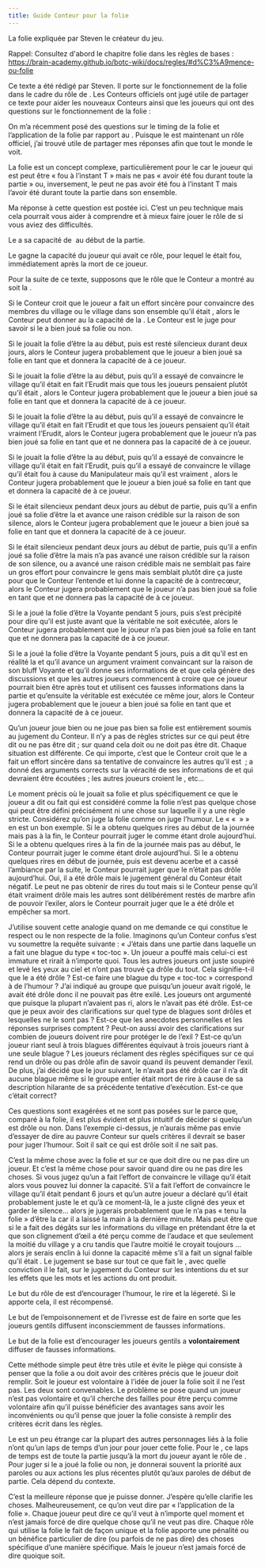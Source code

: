 ```yaml
---
title: Guide Conteur pour la folie
---
```



La folie expliquée par Steven le créateur du jeu.

Rappel: Consultez d'abord le chapitre folie dans les règles de bases : https://brain-academy.github.io/botc-wiki/docs/regles/#d%C3%A9mence-ou-folie

Ce texte a été rédigé par Steven. Il porte sur le fonctionnement de la folie dans le cadre du rôle de <Role PIXIE />. Les Conteurs officiels ont jugé utile de partager ce texte pour aider les nouveaux Conteurs ainsi que les joueurs qui ont des questions sur le fonctionnement de la folie :



On m’a récemment posé des questions sur le timing de la folie et l’application de la folie par rapport au <Role PIXIE />. Puisque le <Role PIXIE /> est maintenant un rôle officiel, j’ai trouvé utile de partager mes réponses afin que tout le monde le voit. 

La folie est un concept complexe, particulièrement pour le <Role PIXIE /> car le joueur qui est <Role PIXIE /> peut être « fou à l’instant T » mais ne pas « avoir été fou durant toute la partie » ou, inversement, le <Role PIXIE /> peut ne pas avoir été fou à l’instant T mais l’avoir été durant toute la partie dans son ensemble.

Ma réponse à cette question est postée ici. C’est un peu technique mais cela pourrait vous aider à comprendre et à mieux faire jouer le rôle de <Role PIXIE /> si vous aviez des difficultés.

Le <Role PIXIE /> a sa capacité de <Role PIXIE /> au début de la partie.

Le <Role PIXIE /> gagne la capacité du joueur qui avait ce rôle, pour lequel le <Role PIXIE /> était fou, immédiatement après la mort de ce joueur. 

Pour la suite de ce texte, supposons que le rôle que le Conteur a montré au <Role PIXIE /> soit la <Role LAVANDIERE />.

Si le Conteur croit que le joueur <Role PIXIE /> a fait un effort sincère pour convaincre des membres du village ou le village dans son ensemble qu’il était <Role LAVANDIERE />, alors le Conteur peut donner au <Role PIXIE /> la capacité de la <Role LAVANDIERE />. Le Conteur est le juge pour savoir si le <Role PIXIE /> a bien joué sa folie ou non.

Si le <Role PIXIE /> jouait la folie d’être la <Role LAVANDIERE /> au début, puis est resté silencieux durant deux jours, alors le Conteur jugera probablement que le joueur a bien joué sa folie en tant que <Role LAVANDIERE /> et donnera la capacité de <Role LAVANDIERE /> à ce joueur.

Si le <Role PIXIE /> jouait la folie d’être la <Role LAVANDIERE /> au début, puis qu’il a essayé de convaincre le village qu’il était en fait l’Erudit mais que tous les joueurs pensaient plutôt qu’il était <Role LAVANDIERE />, alors le Conteur jugera probablement que le joueur a bien joué sa folie en tant que <Role LAVANDIERE /> et donnera la capacité de <Role LAVANDIERE /> à ce joueur.

Si le <Role PIXIE /> jouait la folie d’être la <Role LAVANDIERE /> au début, puis qu’il a essayé de convaincre le village qu’il était en fait l’Erudit et que tous les joueurs pensaient qu’il était vraiment l’Erudit, alors le Conteur jugera probablement que le joueur n’a pas bien joué sa folie en tant que <Role LAVANDIERE /> et ne donnera pas la capacité de <Role LAVANDIERE /> à ce joueur.

Si le <Role PIXIE /> jouait la folie d’être la <Role LAVANDIERE /> au début, puis qu’il a essayé de convaincre le village qu’il était en fait l’Erudit, puis qu’il a essayé de convaincre le village qu’il était fou à cause du Manipulateur mais qu’il est vraiment <Role LAVANDIERE />, alors le Conteur jugera probablement que le joueur a bien joué sa folie en tant que <Role LAVANDIERE /> et donnera la capacité de <Role LAVANDIERE /> à ce joueur.

Si le <Role PIXIE /> était silencieux pendant deux jours au début de partie, puis qu’il a enfin joué sa folie d’être la <Role LAVANDIERE /> et avance une raison crédible sur la raison de son silence, alors le Conteur jugera probablement que le joueur a bien joué sa folie en tant que <Role LAVANDIERE /> et donnera la capacité de <Role LAVANDIERE /> à ce joueur.

Si le <Role PIXIE /> était silencieux pendant deux jours au début de partie, puis qu’il a enfin joué sa folie d’être la <Role LAVANDIERE /> mais n’a pas avancé une raison crédible sur la raison de son silence, ou a avancé une raison crédible mais ne semblait pas faire un gros effort pour convaincre le gens mais semblait plutôt dire ça juste pour que le Conteur l’entende et lui donne la capacité de <Role LAVANDIERE /> à contrecœur, alors le Conteur jugera probablement que le joueur n’a pas bien joué sa folie en tant que <Role LAVANDIERE /> et ne donnera pas la capacité de <Role LAVANDIERE /> à ce joueur.

Si le <Role PIXIE /> a joué la folie d’être la Voyante pendant 5 jours, puis s’est précipité pour dire qu’il est <Role LAVANDIERE /> juste avant que la véritable <Role LAVANDIERE /> ne soit exécutée, alors le Conteur jugera probablement que le joueur n’a pas bien joué sa folie en tant que <Role LAVANDIERE /> et ne donnera pas la capacité de <Role LAVANDIERE /> à ce joueur.

Si le <Role PIXIE /> a joué la folie d’être la Voyante pendant 5 jours, puis a dit qu’il est en réalité la <Role LAVANDIERE /> et qu’il avance un argument vraiment convaincant sur la raison de son bluff Voyante et qu’il donne ses informations de <Role LAVANDIERE /> et que cela génère des discussions et que les autres joueurs commencent à croire que ce joueur pourrait bien être <Role LAVANDIERE /> après tout et utilisent ces fausses informations dans la partie et qu’ensuite la véritable <Role LAVANDIERE /> est exécutée ce même jour, alors le Conteur jugera probablement que le joueur a bien joué sa folie en tant que <Role LAVANDIERE /> et donnera la capacité de <Role LAVANDIERE /> à ce joueur.

Qu’un joueur joue bien ou ne joue pas bien sa folie est entièrement soumis au jugement du Conteur. Il n’y a pas de règles strictes sur ce qui peut être dit ou ne pas être dit ; sur quand cela doit ou ne doit pas être dit. Chaque situation est différente. Ce qui importe, c’est que le Conteur croit que le <Role PIXIE /> a fait un effort sincère dans sa tentative de convaincre les autres qu’il est <Role LAVANDIERE /> ; a donné des arguments corrects sur la véracité de ses informations de <Role LAVANDIERE /> et qui devraient être écoutées ; les autres joueurs croient le <Role PIXIE />, etc…

Le moment précis où le <Role PIXIE /> jouait sa folie et plus spécifiquement ce que le joueur a dit ou fait qui est considéré comme la folie n’est pas quelque chose qui peut être défini précisément ni une chose sur laquelle il y a une règle stricte. Considérez qu’on juge la folie comme on juge l’humour. Le « « <Role DEVIANT /> » » en est un bon exemple. Si le <Role DEVIANT /> a obtenu quelques rires au début de la journée mais pas à la fin, le Conteur pourrait juger le <Role DEVIANT /> comme étant drole aujourd’hui. Si le <Role DEVIANT /> a obtenu quelques rires à la fin de la journée mais pas au début, le Conteur pourrait juger le <Role DEVIANT /> comme étant drole aujourd’hui. Si le <Role DEVIANT /> a obtenu quelques rires en début de journée, puis est devenu acerbe et a cassé l’ambiance par la suite, le Conteur pourrait juger que le <Role DEVIANT /> n’était pas drôle aujourd’hui. Oui, il a été drôle mais le jugement général du Conteur était négatif. Le <Role DEVIANT /> peut ne pas obtenir de rires du tout mais si le Conteur pense qu’il était vraiment drôle mais les autres sont délibérément restés de marbre afin de pouvoir l’exiler, alors le Conteur pourrait juger que le <Role DEVIANT /> a été drôle et empêcher sa mort. 

J’utilise souvent cette analogie quand on me demande ce qui constitue le respect ou le non respecte de la folie. Imaginons qu’un Conteur confus s’est vu soumettre la requête suivante : « J’étais dans une partie dans laquelle un <Role DEVIANT /> a fait une blague du type « toc-toc ». Un joueur a pouffé mais celui-ci est immature et rirait à n’importe quoi. Tous les autres joueurs ont juste soupiré et levé les yeux au ciel et n’ont pas trouvé ça drôle du tout. Cela signifie-t-il que le <Role DEVIANT /> a été drôle ? Est-ce faire une blague du type « toc-toc » correspond à de l’humour ? J’ai indiqué au groupe que puisqu’un joueur avait rigolé, le <Role DEVIANT /> avait été drôle donc il ne pouvait pas être exilé. Les joueurs ont argumenté que puisque la plupart n’avaient pas ri, alors le <Role DEVIANT /> n’avait pas été drôle. Est-ce que je peux avoir des clarifications sur quel type de blagues sont drôles et lesquelles ne le sont pas ? Est-ce que les anecdotes personnelles et les réponses surprises comptent ? Peut-on aussi avoir des clarifications sur combien de joueurs doivent rire pour protéger le <Role DEVIANT /> de l’exil ? Est-ce qu’un joueur riant seul à trois blagues différentes équivaut à trois joueurs riant à une seule blague ? Les joueurs réclament des règles spécifiques sur ce qui rend un <Role DEVIANT /> drôle ou pas drôle afin de savoir quand ils peuvent demander l’exil. De plus, j’ai décidé que le jour suivant, le <Role DEVIANT /> n’avait pas été drôle car il n’a dit aucune blague même si le groupe entier était mort de rire à cause de sa description hilarante de sa précédente tentative d’exécution. Est-ce que c’était correct?

Ces questions sont exagérées et ne sont pas posées sur le <Role DEVIANT /> parce que, comparé à la folie, il est plus évident et plus intuitif de décider si quelqu’un est drôle ou non. Dans l’exemple ci-dessus, je n’aurais même pas envie d’essayer de dire au pauvre Conteur sur quels critères il devrait se baser pour juger l’humour. Soit il sait ce qui est drôle soit il ne sait pas.

C’est la même chose avec la folie et sur ce que doit dire ou ne pas dire un joueur. Et c’est la même chose pour savoir quand dire ou ne pas dire les choses. Si vous jugez qu’un <Role PIXIE /> a fait l’effort de convaincre le village qu’il était <Role LAVANDIERE /> alors vous pouvez lui donner la capacité. S’il a fait l’effort de convaincre le village qu’il était <Role LAVANDIERE /> pendant 6 jours et qu’un autre joueur a déclaré qu’il était probablement juste le <Role PIXIE /> et qu’à ce moment-là, le <Role PIXIE /> a juste cligné des yeux et garder le silence… alors je jugerais probablement que le <Role PIXIE /> n’a pas « tenu la folie » d’être la <Role LAVANDIERE /> car il a laissé la main à la dernière minute. Mais peut être que si le <Role PIXIE /> a fait des dégâts sur les informations du village en prétendant être la <Role LAVANDIERE /> et que son clignement d’œil a été perçu comme de l’audace et que seulement la moitié du village y a cru tandis que l’autre moitié le croyait toujours <Role LAVANDIERE />… alors je serais enclin à lui donne la capacité même s’il a fait un signal faible qu’il était <Role PIXIE />. Le jugement se base sur tout ce que fait le <Role PIXIE />, avec quelle conviction il le fait, sur le jugement du Conteur sur les intentions du <Role PIXIE /> et sur les effets que les mots et les actions du <Role PIXIE /> ont produit.

Le but du rôle de <Role DEVIANT /> est d’encourager l’humour, le rire et la légereté. Si le <Role DEVIANT /> apporte cela, il est récompensé.

Le but de l’empoisonnement et de l’ivresse est de faire en sorte que les joueurs gentils diffusent inconsciemment de fausses informations.

Le but de la folie est d’encourager les joueurs gentils a **volontairement** diffuser de fausses informations.

Cette méthode simple peut être très utile et évite le piège qui consiste à penser que la folie a ou doit avoir des critères précis que le joueur doit remplir. Soit le joueur est volontaire à l’idée de jouer la folie soit il ne l’est pas. Les deux sont convenables. Le problème se pose quand un joueur n’est pas volontaire et qu’il cherche des failles pour être perçu comme volontaire afin qu’il puisse bénéficier des avantages sans avoir les inconvénients ou qu’il pense que jouer la folie consiste à remplir des critères écrit dans les règles.

Le <Role PIXIE /> est un peu étrange car la plupart des autres personnages liés à la folie n’ont qu’un laps de temps d’un jour pour jouer cette folie. Pour le <Role PIXIE />, ce laps de temps est de toute la partie jusqu’à la mort du joueur ayant le rôle de <Role LAVANDIERE />. Pour juger si le <Role PIXIE /> a joué la folie ou non, je donnerai souvent la priorité aux paroles ou aux actions les plus récentes plutôt qu’aux paroles de début de partie. Cela dépend du contexte.

C’est la meilleure réponse que je puisse donner. J’espère qu’elle clarifie les choses. Malheureusement, ce qu’on veut dire par « l’application de la folie ». Chaque joueur peut dire ce qu’il veut à n’importe quel moment et n’est jamais forcé de dire quelque chose qu’il ne veut pas dire. Chaque rôle qui utilise la folie le fait de façon unique et la folie apporte une pénalité ou un bénéfice particulier de dire (ou parfois de ne pas dire) des choses spécifique d’une manière spécifique. Mais le joueur n’est jamais forcé de dire quoique soit. 


